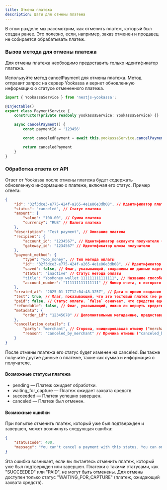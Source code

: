 ```yaml
---
title: Отмена платежа
description: Шаги для отмены платежа
---
```


В этом разделе мы рассмотрим, как отменить платеж, который был создан ранее. Это полезно, если, например, заказ отменен и продавец не собирается обрабатывать платеж.

<Steps>

### Вызов метода для отмены платежа

Для отмены платежа необходимо предоставить только идентификатор платежа.

Используйте метод cancelPayment для отмены платежа. Метод отправит запрос на сервер Yookassa и вернет обновленную информацию о статусе отмененного платежа.

```typescript
import { YookassaService } from 'nestjs-yookassa';

@Injectable()
export class PaymentService {
	constructor(private readonly yookassaService: YookassaService) {}

	async cancelPayment() {
		const paymentId = '123456'

		const canceledPayment = await this.yookassaService.cancelPayment(paymentId);

		return canceledPayment
	}
}
```

### Обработка ответа от API

Ответ от Yookassa после отмены платежа будет содержать обновленную информацию о платеже, включая его статус. Пример ответа:

```json
{
	"id": "32f3dce3-e775-424f-a265-4e1e86e3db08", // Идентификатор платежа
	"status": "canceled", // Статус платежа
	"amount": {
		"value": "100.00", // Сумма платежа
		"currency": "RUB" // Валюта платежа
	},
	"description": "Test payment", // Описание платежа
	"recipient": {
		"account_id": "1234567", // Идентификатор аккаунта получателя (магазина)
		"gateway_id": "1234567" // Идентификатор шлюза получателя
	},
	"payment_method": {
		"type": "yoo_money", // Тип метода оплаты
		"id": "32f3dce3-e775-424f-a265-4e1e86e3db08", // Идентификатор метода платежа
		"saved": false, // Флаг, указывающий, сохранены ли данные карты (если применимо)
		"status": "inactive" // Статус метода оплаты
		"title": "YooMoney wallet 111111111111111", // Название способа оплаты
		"account_number": "111111111111111" // Номер счета, с которого был произведен платеж
	},
	"created_at": "2025-01-17T12:04:48.325Z", // Дата и время создания платежа
	"test": true, // Флаг, показывающий, что это тестовый платеж (не реальный).
	"paid": false, // Статус оплаты. `false` означает, что средства еще не были списаны.
	"refundable": false, // Флаг, указывающий, можно ли вернуть средства по данному платежу.
	"metadata": {
		"order_id": "12345678" // Дополнительные метаданные, предоставленные при создании платежа (например, ID заказа).
	},
	"cancellation_details": {
		"party": "merchant", // Сторона, инициировавшая отмену ("merchant" - продавец)
		"reason": "canceled_by_merchant" // Причина отмены ("canceled_by_merchant" - отменен продавцом)
	}
}
```

После отмены платежа его статус будет изменен на canceled. Вы также получите другие данные о платеже, такие как сумма и информация о получателе.

#### Возможные статусы платежа

<ul className='my-6 ml-6 list-disc [&>li]:mt-2'>
	<li>pending — Платеж ожидает обработки.</li>
	<li>waiting_for_capture — Платеж ожидает захвата средств.</li>
	<li>succeeded — Платеж успешно завершен.</li>
	<li>canceled — Платеж был отменен.</li>
</ul>

#### Возможные ошибки

При попытке отменить платеж, который уже был подтвержден и завершен, может возникнуть следующая ошибка:

```json
{
	"statusCode": 400,
	"message": "You can't cancel a payment with this status. You can only cancel payments with the waiting_for_capture status."
}
```

Эта ошибка возникает, если вы пытаетесь отменить платеж, который уже был подтвержден или завершен. Платежи с такими статусами, как "SUCCEEDED" или "PAID", не могут быть отменены. Для отмены доступен только статус "WAITING_FOR_CAPTURE" (платеж, ожидающий захвата средств).

</Steps>
